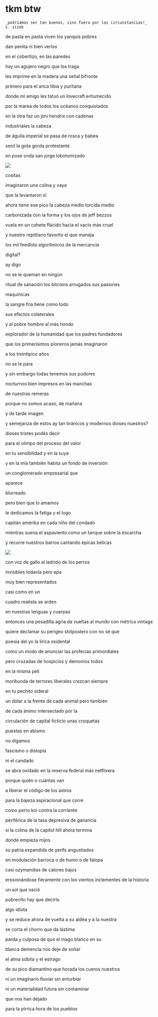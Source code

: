# tkm btw

    _podríamos ser tan buenos, sino fuera por las circunstancias!_
    s. zizek


de pasta en pasta viven los yanquis pobres

dan penita ni bien verlos


en el cobertizo, en las paredes

hay un agujero negro que los traga


les imprime en la madera una señal bifronte

primero para el anca tibia y puritana

donde mi amigo les tatuó un lovecraft entumecido


por la marea de todos los océanos conquistados


en la otra faz un jimi hendrix con cadenas

industriales la cabeza

de águila imperial se pasa de rosca y babea


senil la gota gorda protestante

en pose onda san jorge lobotomizado


![ ](images/13.png)


cositas


imaginaron una colina y vaya

que la levantaron sí


ahora tiene ese pico la cabeza medio torcida medio

carbonizada con la forma y los ojos de jeff bezzos


vuela en un cohete flácido hacia el vacío más cruel


y nuestro reptiliano favorito el que maneja

los mil feedlots algorítmicos de la mercancía 

digital?


ay digo

no se le queman en ningún

ritual de sanación los bitcoins arrugados sus pasiones


maquínicas


la sangre fría tiene como todo

sus efectos colaterales

y al pobre hombre al más hondo 


explorador de la humanidad que los padres fundadores

que los primerísimos pioneros jamás imaginaron


a los treintipico años 

no se le para


y sin embargo todas tenemos sus pudores

nocturnos bien impresos en las manchas

de nuestras remeras


porque no somos acaso, de mañana

y de tarde imagen 

y semejanza de estos ay tan tiránicos y modernos dioses nuestros?


dioses tristes podés decir


para el olimpo del proceso del valor


en tu sensibilidad y en la suya

y en la mía también habita un fondo de inversión

un conglomerado empresarial que


aparece

blurreado

pero bien que lo amamos


le dedicamos la fatiga y el logo

capitán amérika en cada niño del condado


mientras suena el aspaviento como un tanque sobre la escarcha

y recorre nuestros barros cantando épicas bélicas


![ ](images/14.png)


con voz de gallo al ladrido de los perros

invisibles todavía pero epa

muy bien representados

casi como en un

cuadro realista se arden

en nuestras lenguas y cuerpas


entonces una pesadilla agria da vueltas al mundo con métrica vintage

quiere declamar su perigeo shitpostero con no sé qué

poesía del yo la lírica oxidental


como un modo de anunciar las profecías primordiales

pero cruzadas de hospicios y demonios todos

en la misma peli


moribunda de terrores liberales crezcan siempre

en tu pechito sideral


un dólar a la frente de cada animal pero también

de cada ánimo intersectado por la

circulación de capital ficticio unas croquetas


puestas en abismo

no digamos


fascismo o distopía

ni el candado


se abra oxidado en la reserva federal más netflixera


porque quién o cuántas van

a liberar el código de los astros


para la bajeza aspiracional que corre

como perro koi contra la corriente

periférica de la tasa depresiva de ganancia


si la colina de la capitol hill ahora termina

donde empieza mijos

su patria expandida de yerifs angustiados


en modulación barroca o de humo o de falopa


casi ozymandias de calores bajos

erosionándose fieramente con los vientos inclementes de la historia

un sol que nació

pobrecito hay que decirlo

algo idiota


y se reduce ahora de vuelta a su aldea y a la nuestra

se corta el chorro que da lástima


parda y culposa de que el mago blanco en su

blanca demencia nos deje de soñar


el alma súbita y el estrago

de su pico diamantino que horada los cueros nuestros


ni un imaginario fluviar sin enturbiar

ni un materialidad futura sin contaminar

que nos han dejado


para la pírrica hora de los pueblos